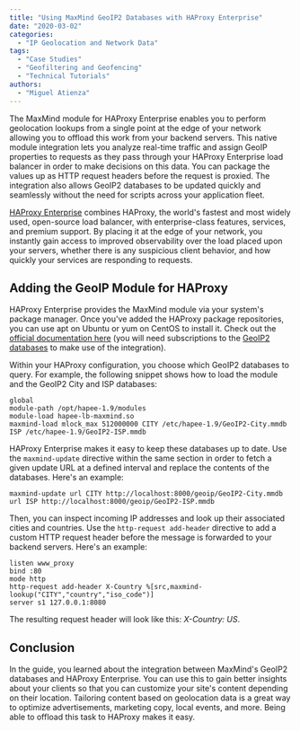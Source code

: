 ```yaml
---
title: "Using MaxMind GeoIP2 Databases with HAProxy Enterprise"
date: "2020-03-02"
categories:
  - "IP Geolocation and Network Data"
tags:
  - "Case Studies"
  - "Geofiltering and Geofencing"
  - "Technical Tutorials"
authors:
  - "Miguel Atienza"
---
```


The MaxMind module for HAProxy Enterprise enables you to perform geolocation
lookups from a single point at the edge of your network allowing you to offload
this work from your backend servers. This native module integration lets you
analyze real-time traffic and assign GeoIP properties to requests as they pass
through your HAProxy Enterprise load balancer in order to make decisions on this
data. You can package the values up as HTTP request headers before the request
is proxied. The integration also allows GeoIP2 databases to be updated quickly
and seamlessly without the need for scripts across your application fleet.

[HAProxy
Enterprise](https://www.haproxy.com/products/haproxy-enterprise-edition/)
combines HAProxy, the world's fastest and most widely used, open-source load
balancer, with enterprise-class features, services, and premium support. By
placing it at the edge of your network, you instantly gain access to improved
observability over the load placed upon your servers, whether there is any
suspicious client behavior, and how quickly your services are responding to
requests.

## Adding the GeoIP Module for HAProxy

HAProxy Enterprise provides the MaxMind module via your system's package
manager. Once you've added the HAProxy package repositories, you can use apt on
Ubuntu or yum on CentOS to install it. Check out the [official documentation
here](https://www.haproxy.com/haproxy-integrations/maxmind/)
(you will need subscriptions to the [GeoIP2
databases](https://www.maxmind.com/en/geoip2-databases) to make use of the
integration).

Within your HAProxy configuration, you choose which GeoIP2 databases to query.
For example, the following snippet shows how to load the module and the GeoIP2
City and ISP databases:

```
global
module-path /opt/hapee-1.9/modules
module-load hapee-lb-maxmind.so
maxmind-load mlock_max 512000000 CITY /etc/hapee-1.9/GeoIP2-City.mmdb ISP /etc/hapee-1.9/GeoIP2-ISP.mmdb
```

HAProxy Enterprise makes it easy to keep these databases up to date. Use the
`maxmind-update` directive within the same section in order to fetch a given
update URL at a defined interval and replace the contents of the databases.
Here's an example:

```
maxmind-update url CITY http://localhost:8000/geoip/GeoIP2-City.mmdb url ISP http://localhost:8000/geoip/GeoIP2-ISP.mmdb
```

Then, you can inspect incoming IP addresses and look up their associated cities
and countries. Use the `http-request add-header` directive to add a custom HTTP
request header before the message is forwarded to your backend servers. Here's
an example:

```
listen www_proxy
bind :80
mode http
http-request add-header X-Country %[src,maxmind-lookup("CITY","country","iso_code")]
server s1 127.0.0.1:8080
```

The resulting request header will look like this: _X-Country: US_.

## Conclusion

In the guide, you learned about the integration between MaxMind's GeoIP2
databases and HAProxy Enterprise. You can use this to gain better insights about
your clients so that you can customize your site's content depending on their
location. Tailoring content based on geolocation data is a great way to optimize
advertisements, marketing copy, local events, and more. Being able to offload
this task to HAProxy makes it easy.
